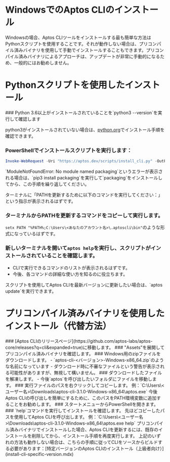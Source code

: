 
# WindowsでのAptos CLIのインストール

Windowsの場合、Aptos CLIツールをインストールする最も簡単な方法はPythonスクリプトを使用することです。それが動作しない場合は、プリコンパイル済みバイナリを使用して手動でインストールすることもできます。プリコンパイル済みバイナリによるアプローチは、アップデートが非常に手動的になるため、一般的にはお勧めしません。

# Pythonスクリプトを使用したインストール
<Steps>
### Python 3.6以上がインストールされていることを`python3 --version`を実行して確認します

   python3がインストールされていない場合は、[python.org](http://python.org)でインストール手順を確認できます。

### PowerShellでインストールスクリプトを実行します：

   ```powershell filename="Terminal"
   Invoke-WebRequest -Uri "https://aptos.dev/scripts/install_cli.py" -OutFile "$env:TEMP\install_cli.py"; python "$env:TEMP\install_cli.py"
   ```

   <Callout type="warning">
   `ModuleNotFoundError: No module named packaging`というエラーが表示される場合は、`pip3 install packaging`を実行して`packaging`をインストールしてから、この手順を繰り返してください。
   </Callout>

   ターミナルに「PATHを更新するために以下のコマンドを実行してください：」という指示が表示されるはずです。
### ターミナルからPATHを更新するコマンドをコピーして実行します。

   `setx PATH "%PATH%;C:\Users\<あなたのアカウント名>\.aptoscli\bin"`のような形式になっているはずです。

### 新しいターミナルを開いて`aptos help`を実行し、スクリプトがインストールされていることを確認します。
   - CLIで実行できるコマンドのリストが表示されるはずです。
   - 今後、各コマンドの詳細な使い方を知るのに役立ちます。
</Steps>

<Callout type="info" emoji="ℹ️">
スクリプトを使用してAptos CLIを最新バージョンに更新したい場合は、`aptos update`を実行できます。
</Callout>

# プリコンパイル済みバイナリを使用したインストール（代替方法）

<Steps>
### [Aptos CLIのリリースページ](https://github.com/aptos-labs/aptos-core/releases?q=cli&expanded=true)に移動します。
### "Assets"を展開してプリコンパイル済みバイナリを確認します。
### Windows用のzipファイルをダウンロードします。
   - `aptos-cli-<バージョン>-Windows-x86_64.zip`のような名前になっています
   - ダウンロード時に不審なファイルという警告が表示される可能性がありますが、無視して構いません。
### ダウンロードしたファイルを解凍します。
   - 今後`aptos`を呼び出したいフォルダにファイルを移動します。
### 実行ファイルのパスを右クリックしてコピーします。
   例：`C:\Users\<ユーザー名>\Downloads\aptos-cli-3.1.0-Windows-x86_64\aptos.exe`
   <Callout type="info" emoji="ℹ️">
   今後Aptos CLIの呼び出しを簡単にするために、このパスをPATH環境変数に追加することをお勧めします。
   </Callout>
### スタートメニューからPowerShellを開きます。
### `help`コマンドを実行してインストールを確認します。
   先ほどコピーしたパスを使用してAptos CLIを呼び出します。
   例：`C:\Users\<ユーザー名>\Downloads\aptos-cli-3.1.0-Windows-x86_64\aptos.exe help`
</Steps>

<Callout type="info" emoji="ℹ️">
プリコンパイル済みバイナリでインストールした場合、Aptos CLIを更新するには、既存のインストールを削除してから、インストール手順を再度実行します。
</Callout>

<Callout type="warning">
上記のいずれの方法も動作しない場合は、こちらの手順に従ってCLIをソースからビルドする必要があります：[特定バージョンのAptos CLIのインストール（上級者向け）](install-cli-specific-version.mdx)
</Callout>
